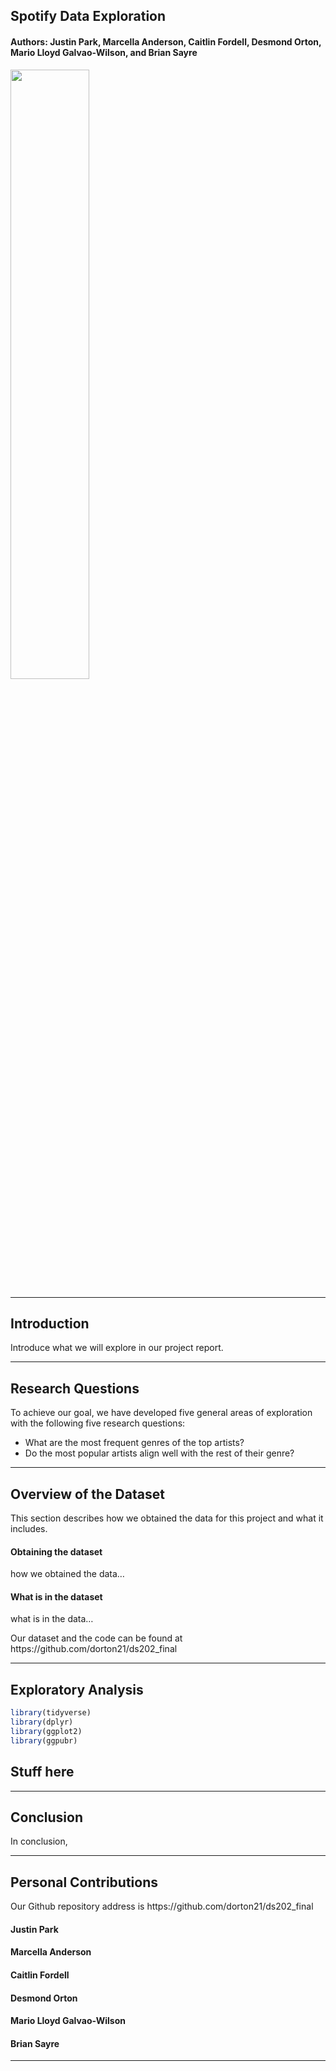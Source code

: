 
## **Spotify Data Exploration** 
#### Authors: Justin Park, Marcella Anderson, Caitlin Fordell, Desmond Orton, Mario Lloyd Galvao-Wilson, and Brian Sayre

![](./spotify.jpg){width=50%}

<hr>

## **Introduction**
Introduce what we will explore in our project report.

<hr>

## **Research Questions**
To achieve our goal, we have developed five general areas of exploration with the following five research questions: 

- What are the most frequent genres of the top artists?
- Do the most popular artists align well with the rest of their genre?

<hr>

## **Overview of the Dataset**
This section describes how we obtained the data for this project and what it includes.

#### **Obtaining the dataset**
how we obtained the data... 
  
#### **What is in the dataset**
what is in the data...
  
Our dataset and the code can be found at https://github.com/dorton21/ds202_final

<hr>

## **Exploratory Analysis**

```{r, echo=FALSE, message=FALSE, warning=FALSE, results=FALSE}
library(tidyverse)
library(dplyr)
library(ggplot2)
library(ggpubr)
```

## Stuff here




<hr>

## **Conclusion**

In conclusion, 

<hr>

## **Personal Contributions**

Our Github repository address is https://github.com/dorton21/ds202_final

#### **Justin Park**

  
#### **Marcella Anderson**

  
#### **Caitlin Fordell**

  
#### **Desmond Orton**

  
#### **Mario Lloyd Galvao-Wilson**

  
#### **Brian Sayre**

  
<hr>